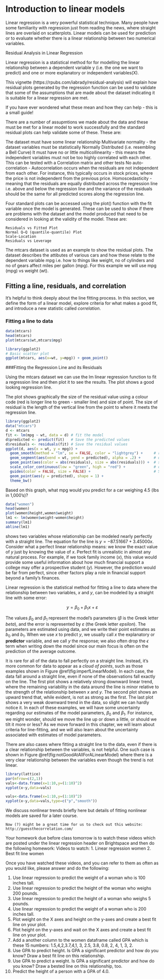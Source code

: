 # Introduction to linear models


Linear regression is a very powerful statistical technique.
Many people have some familiarity with regression just from reading the news, where straight lines are overlaid on scatterplots.
Linear models can be used for prediction or to evaluate whether there is a linear relationship between two numerical variables.

Residual Analysis in Linear Regression

Linear regression is a statistical method for for modelling the linear relationship between a dependent variable y (i.e. the one we want to predict) and one or more explanatory or independent variables(X).

This vignette (https://rpubs.com/iabrady/residual-analysis) will explain how residual plots generated by the regression function can be used to validate that some of the assumptions that are made about the dataset indicating it is suitable for a linear regression are met.

If you have ever wondered what these mean and how they can help - this is a small guide!

There are a number of assupmtions we made about the data and these must be met for a linear model to work successfully and the standard residual plots can help validate some of these. These are:

The dataset must have some linear relationship
Multivariate normality - the dataset variables must be statistically Normally Distributed (i.e. resembling a Bell Curve)
It must have no or little multicollinearity - this means the independent variables must not be too highly correlated with each other. This can be tested with a Correlation matrix and other tests
No auto-correlation - Autocorrelation occurs when the residuals are not independent from each other. For instance, this typically occurs in stock prices, where the price is not independent from the previous price.
Homoscedasticity - meaning that the residuals are equally distributed across the regression line i.e. above and below the regression line and the variance of the residuals should be the same for all predicted scores along the regression line.

Four standard plots can be accessed using the plot() function with the fit variable once the model is generated. These can be used to show if there are problems with the dataset and the model produced that need to be considered in looking at the validity of the model. These are:

    Residuals vs Fitted Plot
    Normal Q–Q (quantile-quantile) Plot
    Scale-Location
    Residuals vs Leverage

The mtcars dataset is used as an example to show the residual plots. The dataset describes the attibutes of various cars and how these relate to the dependent variable mpg i.e. how to things like weight, no of cylinders and no of gears affect miles per gallon (mpg). For this example we will use mpg (mpg) vs weight (wt).


## Fitting a line, residuals, and correlation

It's helpful to think deeply about the line fitting process.
In this section, we define the form of a linear model, explore criteria for what makes a good fit, and introduce a new statistic called *correlation*.

### Fitting a line to data

```r
data(mtcars)
head(mtcars)
plot(mtcars$wt,mtcars$mpg)
```

```r
library(ggplot2)
# Basic scatter plot
ggplot(mtcars, aes(x=wt, y=mpg)) + geom_point()
```
###Fitting the Regression Line and its Residuals

Using the mtcars dataset we can use the lm linear regression function to fit a regression line and then plot it to see the results. The plot shows a good looking regression line.

The plot shows graphically the size of the residual value using a colour code (red is longer line to green - smaller line) and size of point. The size of residual is the length of the vertical line from the point to where it meets the regression line.
```r
library(ggplot2)
data("mtcars")
d <- mtcars
fit <- lm(mpg ~ wt, data = d) # fit the model
d$predicted <- predict(fit)   # Save the predicted values
d$residuals <- residuals(fit) # Save the residual values
ggplot(d, aes(x = wt, y = mpg)) +
  geom_smooth(method = "lm", se = FALSE, color = "lightgrey") +     # regression line  
  geom_segment(aes(xend = wt, yend = predicted), alpha = .2) +      # draw line from point to line
  geom_point(aes(color = abs(residuals), size = abs(residuals))) +  # size of the points
  scale_color_continuous(low = "green", high = "red") +             # colour of the points mapped to residual size - green smaller, red larger
  guides(color = FALSE, size = FALSE) +                             # Size legend removed
  geom_point(aes(y = predicted), shape = 1) +
  theme_bw()
```

Based on this graph, what mpg would you predict for a car weighing 4.5 (lbs in 1,000's)?

```r
data("women")
head(women)
plot(women$height,women$weight)
lm1 <- lm(women$weight~women$height)
summary(lm1)
abline(lm1)
```

shows two variables whose relationship can be modeled nearly perfectly with a straight line.
The equation for the line is $y = -87.51667 + 3.45000 x$.
Consider what a perfect linear relationship means: we know the exact value of $y$ just by knowing the value of $x$.
Perfect fit is unrealistic in almost any natural process.
For example, if we took family income ($x$), this value would provide some useful information about how much financial support a college may offer a prospective student ($y$).
However, the prediction would be far from perfect, since other factors play a role in financial support beyond a family's finances.

Linear regression is the statistical method for fitting a line to data where the relationship between two variables, $x$ and $y$, can be modeled by a straight line with some error:

$$ y = \beta_0 + \beta_1x + \varepsilon$$

The values $\beta_0$ and $\beta_1$ represent the model's parameters ($\beta$ is the Greek letter *beta*), and the error is represented by $\varepsilon$ (the Greek letter *epsilon*).
The parameters are estimated using data, and we write their point estimates as $b_0$ and $b_1$.
When we use $x$ to predict $y$, we usually call $x$ the explanatory or **predictor** variable, and we call $y$ the response; we also often drop the $\epsilon$ term when writing down the model since our main focus is often on the prediction of the average outcome.

It is rare for all of the data to fall perfectly on a straight line.
Instead, it's more common for data to appear as a *cloud of points*, such as those examples shown in Figure \@ref(fig:imperfLinearModel).
In each case, the data fall around a straight line, even if none of the observations fall exactly on the line.
The first plot shows a relatively strong downward linear trend, where the remaining variability in the data around the line is minor relative to the strength of the relationship between $x$ and $y$.
The second plot shows an upward trend that, while evident, is not as strong as the first.
The last plot shows a very weak downward trend in the data, so slight we can hardly notice it.
In each of these examples, we will have some uncertainty regarding our estimates of the model parameters, $\beta_0$ and $\beta_1$.
For instance, we might wonder, should we move the line up or down a little, or should we tilt it more or less?
As we move forward in this chapter, we will learn about criteria for line-fitting, and we will also learn about the uncertainty associated with estimates of model parameters.

There are also cases where fitting a straight line to the data, even if there is a clear relationship between the variables, is not helpful.
One such case is shown in Figure \@ref(fig:notGoodAtAllForALinearModel) where there is a very clear relationship between the variables even though the trend is not linear.

```r
library(lattice)
par(mfrow=c(2,1)) 
vals<-data.frame(x=1:10,y=(1:10)^2)
xyplot(x~y,data=vals)

vals<-data.frame(x=1:10,y=(1:10)^2)
xyplot(x~y,data=vals,type=c("p","smooth"))
```

We discuss nonlinear trends briefly here but details of fitting nonlinear models are saved for a later course.


```marginfigure
Now (?) might be a great time for us to check out this website: http://guessthecorrelation.com/
```


Your homework due before class tomorrow is to watch these videos which are posted under the linear regression header on Brightspace and then do the following homework:
Videos to watch:
1. Linear regression women
2. Best fit line women

Once you have watched these videos, and you can refer to them as often as you would like, please answer and do the following:

1. Use linear regression to predict the weight of a woman who is 100 inches tall.
2. Use linear regression to predict the height of the woman who weighs 200 pounds.
3. Use linear regression to predict the height of a woman who weighs 5 pounds.
4. Use linear regression to predict the weight of a woman who is 200 inches tall.
5. Plot weight on the X axes and height on the y-axes and create a best fit line on your plot.
6. Plot height on the y-axes and wait on the X axes and create a best fit line on your plot.
7. Add a another column to the women dataframe called GPA which is these 15 numbers: 1.5,4,2,3.7,4,1, 3, 2.5, 3.8, 0.8, 2, 4, 1, 3, 2.
8. Use GPA to predict height. Is GPA a significant predictor and how do you know? Draw a best fit line on this relationship.
9. Use GPA to predict a weight. Is GPA a significant predictor and how do you know? Draw a bested line on this relationship, too.
10. Predict the height of a person with a GPA of 4.0.